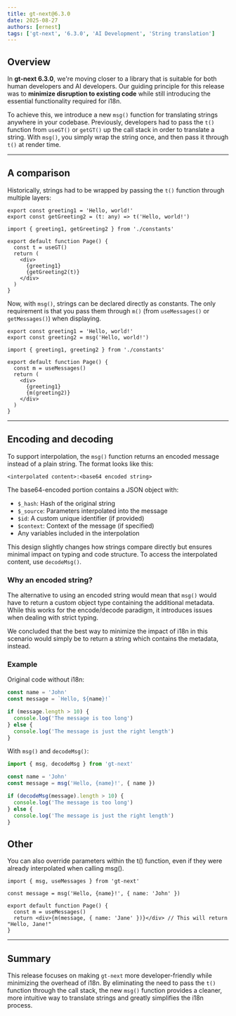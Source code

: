 ```yaml
---
title: gt-next@6.3.0
date: 2025-08-27
authors: [ernest]
tags: ['gt-next', '6.3.0', 'AI Development', 'String translation']
---
```


## Overview

In **gt-next 6.3.0**, we're moving closer to a library that is suitable for both human developers and AI developers. Our guiding principle for this release was to **minimize disruption to existing code** while still introducing the essential functionality required for i18n.

To achieve this, we introduce a new `msg()` function for translating strings anywhere in your codebase. Previously, developers had to pass the `t()` function from `useGT()` or `getGT()` up the call stack in order to translate a string. With `msg()`, you simply wrap the string once, and then pass it through `t()` at render time.

---

## A comparison

Historically, strings had to be wrapped by passing the `t()` function through multiple layers:

```tsx title="constants.tsx"
export const greeting1 = 'Hello, world!'
export const getGreeting2 = (t: any) => t('Hello, world!')
```

```tsx title="Page.tsx"
import { greeting1, getGreeting2 } from './constants'

export default function Page() {
  const t = useGT()
  return (
    <div>
      {greeting1}
      {getGreeting2(t)}
    </div>
  )
}
```

Now, with `msg()`, strings can be declared directly as constants. The only requirement is that you pass them through `m()` (from `useMessages()` or `getMessages()`) when displaying.

```tsx title="constants.tsx"
export const greeting1 = 'Hello, world!'
export const greeting2 = msg('Hello, world!')
```

```tsx title="Page.tsx"
import { greeting1, greeting2 } from './constants'

export default function Page() {
  const m = useMessages()
  return (
    <div>
      {greeting1}
      {m(greeting2)}
    </div>
  )
}
```

---

## Encoding and decoding

To support interpolation, the `msg()` function returns an encoded message instead of a plain string. The format looks like this:

```text
<interpolated content>:<base64 encoded string>
```

The base64-encoded portion contains a JSON object with:

- `$_hash`: Hash of the original string
- `$_source`: Parameters interpolated into the message
- `$id`: A custom unique identifier (if provided)
- `$context`: Context of the message (if specified)
- Any variables included in the interpolation

This design slightly changes how strings compare directly but ensures minimal impact on typing and code structure. To access the interpolated content, use `decodeMsg()`.

### Why an encoded string?

The alternative to using an encoded string would mean that `msg()` would have to return a custom object type containing the additional metadata. While this works for the encode/decode paradigm, it introduces issues when dealing with strict typing.

We concluded that the best way to minimize the impact of i18n in this scenario would simply be to return a string which contains the metadata, instead.

### Example

Original code without i18n:

```ts title="original.ts"
const name = 'John'
const message = `Hello, ${name}!`

if (message.length > 10) {
  console.log('The message is too long')
} else {
  console.log('The message is just the right length')
}
```

With `msg()` and `decodeMsg()`:

```ts title="internationalized.ts"
import { msg, decodeMsg } from 'gt-next'

const name = 'John'
const message = msg('Hello, {name}!', { name })

if (decodeMsg(message).length > 10) {
  console.log('The message is too long')
} else {
  console.log('The message is just the right length')
}
```

## Other

You can also override parameters within the t() function, even if they were already interpolated when calling msg().

```tsx title="Page.tsx"
import { msg, useMessages } from 'gt-next'

const message = msg('Hello, {name}!', { name: 'John' })

export default function Page() {
  const m = useMessages()
  return <div>{m(message, { name: 'Jane' })}</div> // This will return "Hello, Jane!"
}
```

---

## Summary

This release focuses on making `gt-next` more developer-friendly while minimizing the overhead of i18n. By eliminating the need to pass the `t()` function through the call stack, the new `msg()` function provides a cleaner, more intuitive way to translate strings and greatly simplifies the i18n process.
